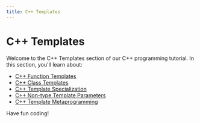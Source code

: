 ```yaml
---
title: C++ Templates
---
```


# C++ Templates

Welcome to the C++ Templates section of our C++ programming tutorial. In this section, you'll learn about:

- [C++ Function Templates](./0-cpp-function-templates.mdx)
- [C++ Class Templates](./1-cpp-class-templates.mdx)
- [C++ Template Specialization](./2-cpp-template-specialization.mdx)
- [C++ Non-type Template Parameters](./3-cpp-non-type-parameters.mdx)
- [C++ Template Metaprogramming](./4-cpp-template-metaprogramming.mdx)

Have fun coding!